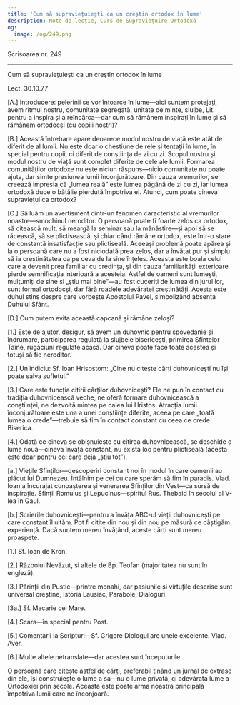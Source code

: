 ```yaml
---
title: 'Cum să supraviețuiești ca un creștin ortodox în lume'
description: Note de lecție, Curs de Supraviețuire Ortodoxă
og:
  image: /og/249.png
---
```


<div style={{textAlign:'right', fontFamily:'monospace'}}>Scrisoarea nr. 249</div>

---

Cum să supraviețuiești ca un creștin ortodox în lume

Lect. 30.10.77

[A.] Introducere: pelerinii se vor întoarce în lume—aici suntem protejați, avem ritmul nostru, comunitate segregată, unitate de minte, slujbe, Lit. pentru a inspira și a reîncărca—dar cum să rămânem inspirați în lume și să rămânem ortodocși (cu copiii noștri)?

[B.] Această întrebare apare deoarece modul nostru de viață este atât de diferit de al lumii. Nu este doar o chestiune de rele și tentații în lume, în special pentru copii, ci diferit de conștiința de zi cu zi. Scopul nostru și modul nostru de viață sunt complet diferite de cele ale lumii. Formarea comunităților ortodoxe nu este niciun răspuns—nicio comunitate nu poate ajuta, dar simte presiunea lumii înconjurătoare. Din cauza vremurilor, se creează impresia că „lumea reală” este lumea păgână de zi cu zi, iar lumea ortodoxă duce o bătălie pierdută împotriva ei. Atunci, cum poate cineva supraviețui ca ortodox?

[C.] Să luăm un avertisment dintr-un fenomen caracteristic al vremurilor noastre—smochinul neroditor. O persoană poate fi foarte zelos ca ortodox, să citească mult, să meargă la seminar sau la mănăstire—și apoi să se răcească, să se plictisească, și chiar când rămâne ortodox, este într-o stare de constantă insatisfacție sau plictiseală. Aceeași problemă poate apărea și la o persoană care nu a fost niciodată prea zelos, dar a învățat pur și simplu să ia creștinătatea ca pe ceva de la sine înțeles. Aceasta este boala celui care a devenit prea familiar cu credința, și din cauza familiarității exterioare pierde semnificația interioară a acesteia. Astfel de oameni sunt lumești, mulțumiți de sine și „știu mai bine”—au fost cuceriți de lumea din jurul lor, sunt formal ortodocși, dar fără roadele adevăratei creștinătăți. Acesta este duhul stins despre care vorbește Apostolul Pavel, simbolizând absența Duhului Sfânt.

[D.] Cum putem evita această capcană și rămâne zeloși?

[1.] Este de ajutor, desigur, să avem un duhovnic pentru spovedanie și îndrumare, participarea regulată la slujbele bisericești, primirea Sfintelor Taine, rugăciuni regulate acasă. Dar cineva poate face toate acestea și totuși să fie neroditor.

[2.] Un indiciu: Sf. Ioan Hrisostom: „Cine nu citește cărți duhovnicești nu își poate salva sufletul.”

[3.] Care este funcția citirii cărților duhovnicești? Ele ne pun în contact cu tradiția duhovnicească veche, ne oferă formare duhovnicească a conștiinței, ne dezvoltă mintea pe calea lui Hristos. Atracția lumii înconjurătoare este una a unei conștiințe diferite, aceea pe care „toată lumea o crede”—trebuie să fim în contact constant cu ceea ce crede Biserica.

[4.] Odată ce cineva se obișnuiește cu citirea duhovnicească, se deschide o lume nouă—cineva învață constant, nu există loc pentru plictiseală (acesta este doar pentru cei care deja „știu tot”).

[a.] Viețile Sfinților—descoperiri constant noi în modul în care oamenii au plăcut lui Dumnezeu. Întâlnim pe cei cu care sperăm să fim în paradis. Vlad. Ioan a încurajat cunoașterea și venerarea Sfinților din Vest—ca sursă de inspirație. Sfinții Romulus și Lepucinus—spiritul Rus. Thebaid în secolul al V-lea în Gaul.

[b.] Scrierile duhovnicești—pentru a învăța ABC-ul vieții duhovnicești pe care constant îl uităm. Pot fi citite din nou și din nou pe măsură ce câștigăm experiență. Dacă suntem mereu învățând, aceste cărți sunt mereu proaspete.

[1.] Sf. Ioan de Kron.

[2.] Războiul Nevăzut, și altele de Bp. Teofan (majoritatea nu sunt în engleză).

[3.] Părinții din Pustie—printre monahi, dar pasiunile și virtuțile descrise sunt universal creștine, Istoria Lausiac, Parabole, Dialoguri.

[3a.] Sf. Macarie cel Mare.

[4.] Scara—în special pentru Post.

[5.] Comentarii la Scripturi—Sf. Grigore Diologul are unele excelente. Vlad. Aver.

[6.] Multe altele netranslate—dar acestea sunt începuturile.

O persoană care citește astfel de cărți, preferabil ținând un jurnal de extrase din ele, își construiește o lume a sa—nu o lume privată, ci adevărata lume a Ortodoxiei prin secole. Aceasta este poate arma noastră principală împotriva lumii care ne înconjoară.
